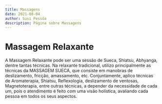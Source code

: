 ```yaml
---
title: Massagens
date: 2021-08-04
author: Susi Pessôa
description: Página sobre Massagens
---
```


# Massagem Relaxante

A Massagem Relaxante pode ser uma sessão de Sueca, Shiatsu, Abhyanga, dentre tantas técnicas. Na relaxante tradicional, utilizo principalmente as técnicas da MASSAGEM SUECA, que consiste em manobras de deslizamento, fricção, amassamento, etc. Conjuntamente, aplico técnicas de Aromaterapia, Shiatsu, Reflexologia, deslizamento de ventosas, Magnetoterapia, entre outras técnicas, a depender da necessidade de cada um, pois o atendimento é feito com uma visão holística, avaliando cada pessoa em todos os seus aspectos.
